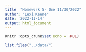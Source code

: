 ```yaml
---
title: "Homework 5- Due 11/30/2022"
author: "Lexi Keene"
date: '2022-11-14'
output: html_document
---
```


```r
knitr::opts_chunk$set(echo = TRUE)
```

```r
list.files("../data/")
```

